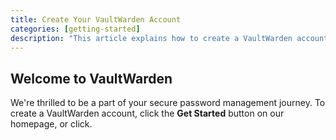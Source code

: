 ```yaml
---
title: Create Your VaultWarden Account
categories: [getting-started]
description: "This article explains how to create a VaultWarden account when you start your secure password management journey or more from another password manager."
---
```

## Welcome to VaultWarden

We're thrilled to be a part of your secure password management journey. To create a VaultWarden account, click the **Get Started** button on our homepage, or click.

